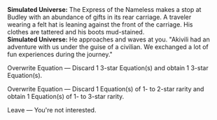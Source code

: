 {{Dialogue Start}}
:'''Simulated Universe:''' The Express of the Nameless makes a stop at Budley with an abundance of gifts in its rear carriage. A traveler wearing a felt hat is leaning against the front of the carriage. His clothes are tattered and his boots mud-stained.
:'''Simulated Universe:''' He approaches and waves at you. "Akivili had an adventure with us under the guise of a civilian. We exchanged a lot of fun experiences during the journey."
:{{DIcon|Star}} Overwrite Equation &mdash; Discard 1 3-star Equation(s) and obtain 1 3-star Equation(s).
:{{DIcon|Star}} Overwrite Equation &mdash; Discard 1 Equation(s) of 1- to 2-star rarity and obtain 1 Equation(s) of 1- to 3-star rarity.
:{{DIcon|Star}} Leave &mdash; You're not interested.
{{Dialogue End}}